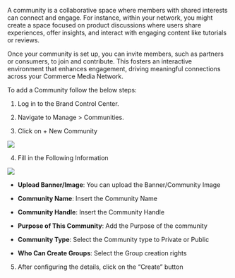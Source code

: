 A community is a collaborative space where members with shared interests can connect and engage. For instance, within your network, you might create a space focused on product discussions where users share experiences, offer insights, and interact with engaging content like tutorials or reviews.

Once your community is set up, you can invite members, such as partners or consumers, to join and contribute. This fosters an interactive environment that enhances engagement, driving meaningful connections across your Commerce Media Network.

To add a Community follow the below steps:  

1.  Log in to the Brand Control Center.
    
2.  Navigate to Manage > Communities.
    
3.  Click on + New Community
  

![](https://lh7-rt.googleusercontent.com/docsz/AD_4nXe7kqPUNS4q5aVA7nmDzKmXP_GUOUkVc7daNiBcFFVSG4Wr_ZUNXWqVfsjjManuBcUJoW0f44Xy9iugP80kymBSRbP4Zu9BghCqMBwziu-dhQlqnwVBPEylcDsbTmR-yiASfYzhNtIiAYITYop9-8LKctsr?key=wHrhqXLCjcLHUsJhmyMVrg)

4.  Fill in the Following Information
    

![](https://lh7-rt.googleusercontent.com/docsz/AD_4nXeEdknYM_6ZEM7RsF_5DeoefkMJu2cpJ2FKhJZve7rvdcIYfMrsajSZPf3sC_O2yMBd0qvHvgT-2j_imBzheU834zi_oMfMag9qBPk45dFXteZQZ-qIlJAgi1cFZqfgkTa0Rx12iGsMXC8bmN0iH_JVGAY?key=wHrhqXLCjcLHUsJhmyMVrg)

  

-   **Upload Banner/Image**: You can upload the Banner/Community Image
    
-   **Community Name**: Insert the Community Name
    
-   **Community Handle**: Insert the Community Handle
    
-   **Purpose of This Community**: Add the Purpose of the community
    
-   **Community Type**: Select the Community type to Private or Public
    
-   **Who Can Create Groups**: Select the Group creation rights
    

5.  After configuring the details, click on the “Create” button
